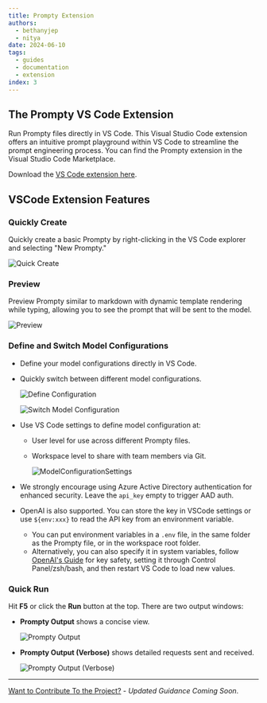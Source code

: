 ```yaml
---
title: Prompty Extension
authors:
  - bethanyjep
  - nitya
date: 2024-06-10
tags:
  - guides
  - documentation
  - extension
index: 3
---
```


## The Prompty VS Code Extension
Run Prompty files directly in VS Code. This Visual Studio Code extension offers an intuitive prompt playground within VS Code to streamline the prompt engineering process. You can find the Prompty extension in the Visual Studio Code Marketplace.

Download the [VS Code extension here](https://marketplace.visualstudio.com/items?itemName=ms-toolsai.prompty).

## VSCode Extension Features
### Quickly Create
Quickly create a basic Prompty by right-clicking in the VS Code explorer and selecting "New Prompty."

![Quick Create](./../../assets/img/image-2.png)

### Preview
Preview Prompty similar to markdown with dynamic template rendering while typing, allowing you to see the prompt that will be sent to the model.

![Preview](./../../assets/img/readme_preview.png)

### Define and Switch Model Configurations
* Define your model configurations directly in VS Code.
* Quickly switch between different model configurations.

  ![Define Configuration](./../../assets/img/image-5.png)

  ![Switch Model Configuration](./../../assets/img/switchModelConfiguration.png)
* Use VS Code settings to define model configuration at:
  * User level for use across different Prompty files.
  * Workspace level to share with team members via Git.

    ![ModelConfigurationSettings](./../../assets/img/modelConfigurationSettings.png)

* We strongly encourage using Azure Active Directory authentication for enhanced security. Leave the `api_key` empty to trigger AAD auth.
* OpenAI is also supported. You can store the key in VSCode settings or use `${env:xxx}` to read the API key from an environment variable.
  * You can put environment variables in a `.env` file, in the same folder as the Prompty file, or in the workspace root folder.
  * Alternatively, you can also specify it in system variables, follow [OpenAI's Guide](https://help.openai.com/en/articles/5112595-best-practices-for-api-key-safety) for key safety, setting it through Control Panel/zsh/bash, and then restart VS Code to load new values.

### Quick Run
Hit **F5** or click the **Run** button at the top. There are two output windows:
* **Prompty Output** shows a concise view.

  ![Prompty Output](./../../assets/img/image-3.png)

* **Prompty Output (Verbose)** shows detailed requests sent and received.

  ![Prompty Output (Verbose)](./../../assets/img/image-8.png)

---
[Want to Contribute To the Project?](/docs/contributing/) - _Updated Guidance Coming Soon_.
